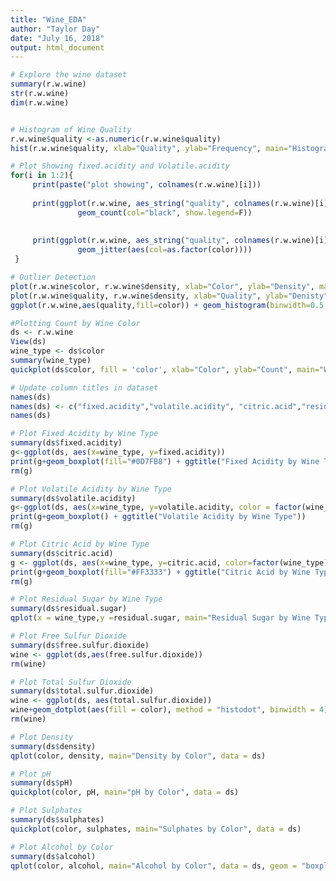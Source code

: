 ---
title: "Wine_EDA"
author: "Taylor Day"
date: "July 16, 2018"
output: html_document
---

```{r}
# Explore the wine dataset
summary(r.w.wine)
str(r.w.wine)
dim(r.w.wine)


# Histogram of Wine Quality
r.w.wine$quality <-as.numeric(r.w.wine$quality)
hist(r.w.wine$quality, xlab="Quality", ylab="Frequency", main="Histogram of Wine Quality")

# Plot Showing fixed.acidity and Volatile.acidity
for(i in 1:2){
     print(paste("plot showing", colnames(r.w.wine)[i]))
     
     print(ggplot(r.w.wine, aes_string("quality", colnames(r.w.wine)[i]))+
               geom_count(col="black", show.legend=F))
     
     
     print(ggplot(r.w.wine, aes_string("quality", colnames(r.w.wine)[i]))+
               geom_jitter(aes(col=as.factor(color))))
 }

# Outlier Detection 
plot(r.w.wine$color, r.w.wine$density, xlab="Color", ylab="Density", main="Density by Wine Color")
plot(r.w.wine$quality, r.w.wine$density, xlab="Quality", ylab="Denisty", main="Denisty by Quality of Wine")
ggplot(r.w.wine,aes(quality,fill=color)) + geom_histogram(binwidth=0.5,col="black") +labs(title="Histogram - Quality of Wine")

#Plotting Count by Wine Color
ds <- r.w.wine
View(ds)
wine_type <- ds$color
summary(wine_type)
quickplot(ds$color, fill = 'color', xlab="Color", ylab="Count", main="Wine Count by Color")

# Update column titles in dataset
names(ds)
names(ds) <- c("fixed.acidity","volatile.acidity", "citric.acid","residual.sugar","chlorides","free.sulfur.dioxide","total.sulfur.dioxide","density","pH","sulphates","alcohol","quality","good","color")
names(ds)

# Plot Fixed Acidity by Wine Type
summary(ds$fixed.acidity)
g<-ggplot(ds, aes(x=wine_type, y=fixed.acidity))
print(g+geom_boxplot(fill="#0D7FB8") + ggtitle("Fixed Acidity by Wine Type"))
rm(g)

# Plot Volatile Acidity by Wine Type
summary(ds$volatile.acidity)
g<-ggplot(ds, aes(x=wine_type, y=volatile.acidity, color = factor(wine_type)))
print(g+geom_boxplot() + ggtitle("Volatile Acidity by Wine Type"))
rm(g)

# Plot Citric Acid by Wine Type
summary(ds$citric.acid)
g <- ggplot(ds, aes(x=wine_type, y=citric.acid, color=factor(wine_type)))
print(g+geom_boxplot(fill="#FF3333") + ggtitle("Citric Acid by Wine Type"))
rm(g)

# Plot Residual Sugar by Wine Type
summary(ds$residual.sugar)
qplot(x = wine_type,y =residual.sugar, main="Residual Sugar by Wine Type", data = ds, geom = "boxplot")

# Plot Free Sulfur Dioxide
summary(ds$free.sulfur.dioxide)
wine <- ggplot(ds,aes(free.sulfur.dioxide))
rm(wine)

# Plot Total Sulfur Dioxide
summary(ds$total.sulfur.dioxide)
wine <- ggplot(ds, aes(total.sulfur.dioxide))
wine+geom_dotplot(aes(fill = color), method = "histodot", binwidth = 4)+coord_flip()
rm(wine)

# Plot Density
summary(ds$density)
qplot(color, density, main="Density by Color", data = ds)

# Plot pH
summary(ds$pH)
quickplot(color, pH, main="pH by Color", data = ds)

# Plot Sulphates
summary(ds$sulphates)
quickplot(color, sulphates, main="Sulphates by Color", data = ds)

# Plot Alcohol by Color
summary(ds$alcohol)
qplot(color, alcohol, main="Alcohol by Color", data = ds, geom = "boxplot", fill = (color))

```

